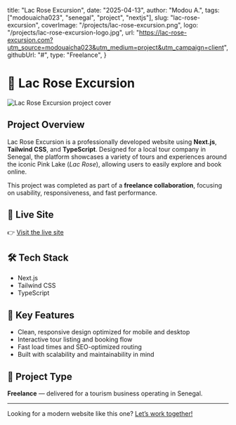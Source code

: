   title: "Lac Rose Excursion",
  date: "2025-04-13",
  author: "Modou A.",
  tags: ["modouaicha023", "senegal", "project", "nextjs"],
  slug: "lac-rose-excursion",
  coverImage: "/projects/lac-rose-excursion.png",
  logo: "/projects/lac-rose-excursion-logo.jpg",
  url: "https://lac-rose-excursion.com?utm_source=modouaicha023&utm_medium=project&utm_campaign=client",
  githubUrl: "#",
  type: "Freelance",
}


# 🌅 Lac Rose Excursion

<Image
  src="/projects/lac-rose-excursion.png"
  alt="Lac Rose Excursion project cover"
  width={1200}
  height={630}
  priority
/>

## Project Overview

Lac Rose Excursion is a professionally developed website using **Next.js**, **Tailwind CSS**, and **TypeScript**. Designed for a local tour company in Senegal, the platform showcases a variety of tours and experiences around the iconic Pink Lake (*Lac Rose*), allowing users to easily explore and book online.

This project was completed as part of a **freelance collaboration**, focusing on usability, responsiveness, and fast performance.

## 🔗 Live Site

👉 [Visit the live site](https://lac-rose-excursion.com?utm_source=modouaicha023&utm_medium=project&utm_campaign=client)

## 🛠️ Tech Stack

<ul>
  <li>Next.js</li>
  <li>Tailwind CSS</li>
  <li>TypeScript</li>
</ul>

## 📌 Key Features

- Clean, responsive design optimized for mobile and desktop
- Interactive tour listing and booking flow
- Fast load times and SEO-optimized routing
- Built with scalability and maintainability in mind

## 📁 Project Type

**Freelance** — delivered for a tourism business operating in Senegal.

---

Looking for a modern website like this one? [Let’s work together!](mailto:modou@example.com)
